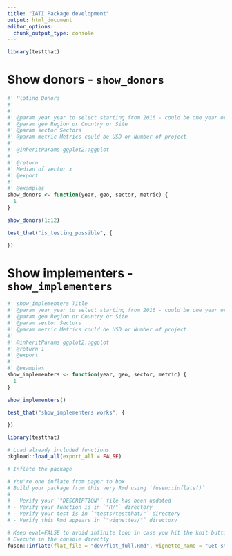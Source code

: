 ```yaml
---
title: "IATI Package development"
output: html_document
editor_options: 
  chunk_output_type: console
---
```


<!-- Run this 'development' chunk -->
<!-- Store every call to library() that you need to explore your functions -->

```r
library(testthat)
```

<!--
 You need to run the 'description' chunk in the '0-dev_history.Rmd' file before continuing your code there.

If it is the first time you use {fusen}, after 'description', you can directly run the last chunk of the present file with inflate() inside.
--> 


# Show donors  - `show_donors`

<!--
Create a chunk for the core of the function

- The chunk needs to be named `function` at least
- It contains the code of a documented function
- The chunk can also be named `function-show_donors` to make it easily
findable in your Rmd
- Let the `@examples` part empty, and use the next `examples` chunk instead

After inflating the template

-  This function code will be added in a new file in the "R/" directory
-->

```r
#' Ploting Donors
#'
#' 
#' @param year year to select starting from 2016 - could be one year or a list
#' @param geo Region or Country or Site
#' @param sector Sectors
#' @param metric Metrics could be USD or Number of project
#' 
#' @inheritParams ggplot2::ggplot
#'
#' @return
#' Median of vector x
#' @export
#'
#' @examples
show_donors <- function(year, geo, sector, metric) {
  1
}
```

<!--
Create a chunk with an example of use for your function

- The chunk needs to be named `examples` at least
- It contains working examples of your function
- The chunk is better be named `examples-show_donors` to be handled
correctly when inflated as a vignette

After inflating the template

-  This example will be added in the '@examples' part of our function above in the "R/" directory
- This example will be added in the vignette created from this Rmd template
-->

```r
show_donors(1:12)
```

<!--
Create a chunk with a test of use for your function

- The chunk needs to be named `tests` at least
- It contains working tests of your function
- The chunk is better be named `tests-show_donors` to be handled
correctly when inflated as a vignette

After inflating the template

-  This test code will be added in the "tests/testthat/" directory
-->

```r
test_that("is_testing_possible", {

})
```

 
# Show implementers - `show_implementers`


```r
#' show_implementers Title
#' @param year year to select starting from 2016 - could be one year or a list
#' @param geo Region or Country or Site
#' @param sector Sectors
#' @param metric Metrics could be USD or Number of project
#' 
#' @inheritParams ggplot2::ggplot
#' @return 1
#' @export
#'
#' @examples
show_implementers <- function(year, geo, sector, metric) {
  1
}
```

```r
show_implementers()
```

```r
test_that("show_implementers works", {

})
```





<!--
# There can be development actions

Create a chunk with 'development' actions

- The chunk needs to be named `development` or `dev`
- It contains functions that are used for package development only
- Note that you may want to store most of these functions in the 0-dev_history.Rmd file

These are only included in the present flat template file, their content will not be part of the package anywhere else.
-->


```r
library(testthat)
```

```r
# Load already included functions
pkgload::load_all(export_all = FALSE)
```


```r
# Inflate the package

# You're one inflate from paper to box.
# Build your package from this very Rmd using `fusen::inflate()`
# 
# - Verify your `"DESCRIPTION"` file has been updated
# - Verify your function is in `"R/"` directory
# - Verify your test is in `"tests/testthat/"` directory
# - Verify this Rmd appears in `"vignettes/"` directory

# Keep eval=FALSE to avoid infinite loop in case you hit the knit button
# Execute in the console directly
fusen::inflate(flat_file = "dev/flat_full.Rmd", vignette_name = "Get started")
```



